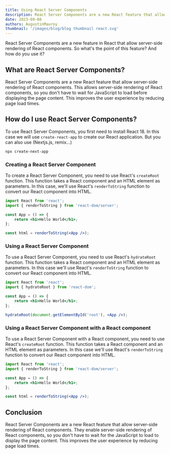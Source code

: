 ```yaml
---
title: Using React Server Components
description: React Server Components are a new React feature that allow server-side rendering of React components. So what's the point of this feature? And how do you use it?
date: 2023-09-08
authors: AugustinMauroy
thumbnail: '/images/blog/blog thumbnail react.svg'
---
```


React Server Components are a new feature in React that allow server-side rendering of React components. So what's the point of this feature? And how do you use it?

## What are React Server Components?

React Server Components are a new React feature that allow server-side rendering of React components. This allows server-side rendering of React components, so you don't have to wait for JavaScript to load before displaying the page content. This improves the user experience by reducing page load times.

## How do I use React Server Components?

To use React Server Components, you first need to install React 18. In this case we will use `create-react-app` to create our React application. But you can also use (Nextjs.js, remix...)

```bash
npx create-next-app
```

### Creating a React Server Component

To create a React Server Component, you need to use React's `createRoot` function. This function takes a React component and an HTML element as parameters. In this case, we'll use React's `renderToString` function to convert our React component into HTML.

```jsx
import React from 'react';
import { renderToString } from 'react-dom/server';

const App = () => {
	return <h1>Hello World</h1>;
};

const html = renderToString(<App />);
```

### Using a React Server Component

To use a React Server Component, you need to use React's `hydrateRoot` function. This function takes a React component and an HTML element as parameters. In this case we'll use React's `renderToString` function to convert our React component into HTML.

```jsx
import React from 'react';
import { hydrateRoot } from 'react-dom';

const App = () => {
	return <h1>Hello World</h1>;
};

hydrateRoot(document.getElementById('root'), <App />);
```

### Using a React Server Component with a React component

To use a React Server Component with a React component, you need to use React's `createRoot` function. This function takes a React component and an HTML element as parameters. In this case we'll use React's `renderToString` function to convert our React component into HTML.

```jsx
import React from 'react';
import { renderToString } from 'react-dom/server';

const App = () => {
	return <h1>Hello World</h1>;
};

const html = renderToString(<App />);
```

## Conclusion

React Server Components are a new React feature that allow server-side rendering of React components. They enable server-side rendering of React components, so you don't have to wait for the JavaScript to load to display the page content. This improves the user experience by reducing page load times.
